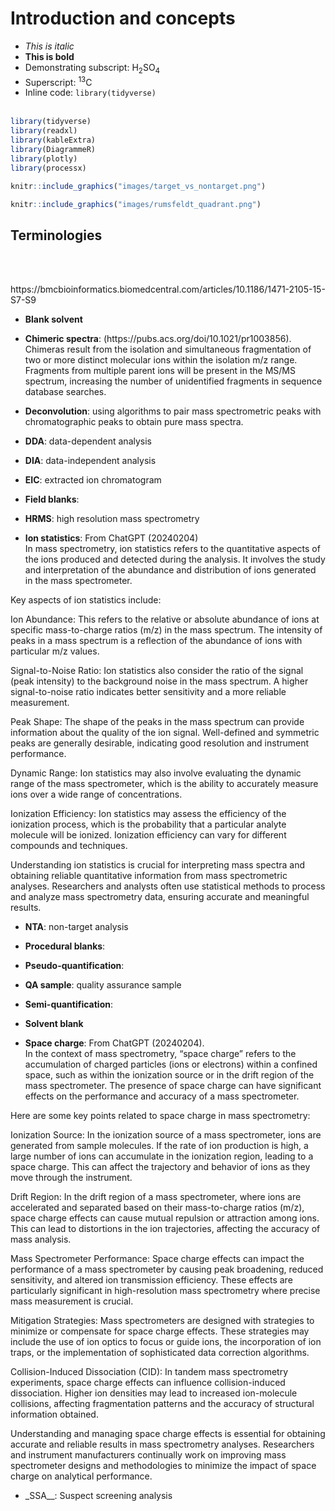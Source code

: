 # Introduction and concepts {#Intro}




* _This is italic_
* __This is bold__
* Demonstrating subscript: H~2~SO~4~
* Superscript: ^13^C
* Inline code: `library(tidyverse)`
<br><br>


```r

library(tidyverse)
library(readxl)
library(kableExtra)
library(DiagrammeR)
library(plotly)
library(processx)

```


```r

knitr::include_graphics("images/target_vs_nontarget.png")
```

```r
knitr::include_graphics("images/rumsfeldt_quadrant.png")

```

## Terminologies
<br><br>

https://bmcbioinformatics.biomedcentral.com/articles/10.1186/1471-2105-15-S7-S9

- __Blank solvent__  

- __Chimeric spectra__: (https://pubs.acs.org/doi/10.1021/pr1003856). Chimeras result from the isolation and simultaneous fragmentation of two or more distinct molecular ions within the isolation m/z range. Fragments from multiple parent ions will be present in the MS/MS spectrum, increasing the number of unidentified fragments in sequence database searches.  

- __Deconvolution__: using algorithms to pair mass spectrometric peaks with chromatographic peaks to obtain pure mass spectra.

- __DDA__: data-dependent analysis  

- __DIA__: data-independent analysis  

- __EIC__: extracted ion chromatogram  

- __Field blanks__:   

- __HRMS__: high resolution mass spectrometry  

- __Ion statistics__: From ChatGPT (20240204)  
In mass spectrometry, ion statistics refers to the quantitative aspects of the ions produced and detected during the analysis. It involves the study and interpretation of the abundance and distribution of ions generated in the mass spectrometer.  

Key aspects of ion statistics include:  

Ion Abundance: This refers to the relative or absolute abundance of ions at specific mass-to-charge ratios (m/z) in the mass spectrum. The intensity of peaks in a mass spectrum is a reflection of the abundance of ions with particular m/z values.  

Signal-to-Noise Ratio: Ion statistics also consider the ratio of the signal (peak intensity) to the background noise in the mass spectrum. A higher signal-to-noise ratio indicates better sensitivity and a more reliable measurement.  

Peak Shape: The shape of the peaks in the mass spectrum can provide information about the quality of the ion signal. Well-defined and symmetric peaks are generally desirable, indicating good resolution and instrument performance.  

Dynamic Range: Ion statistics may also involve evaluating the dynamic range of the mass spectrometer, which is the ability to accurately measure ions over a wide range of concentrations.  

Ionization Efficiency: Ion statistics may assess the efficiency of the ionization process, which is the probability that a particular analyte molecule will be ionized. Ionization efficiency can vary for different compounds and techniques.  

Understanding ion statistics is crucial for interpreting mass spectra and obtaining reliable quantitative information from mass spectrometric analyses. Researchers and analysts often use statistical methods to process and analyze mass spectrometry data, ensuring accurate and meaningful results.  

- __NTA__: non-target analysis  

- __Procedural blanks__:  

- __Pseudo-quantification__:    

- __QA sample__: quality assurance sample  

- __Semi-quantification__:  

- __Solvent blank__

- __Space charge__: From ChatGPT (20240204).  
In the context of mass spectrometry, "space charge" refers to the accumulation of charged particles (ions or electrons) within a confined space, such as within the ionization source or in the drift region of the mass spectrometer. The presence of space charge can have significant effects on the performance and accuracy of a mass spectrometer.  

Here are some key points related to space charge in mass spectrometry:  

Ionization Source: In the ionization source of a mass spectrometer, ions are generated from sample molecules. If the rate of ion production is high, a large number of ions can accumulate in the ionization region, leading to a space charge. This can affect the trajectory and behavior of ions as they move through the instrument.  

Drift Region: In the drift region of a mass spectrometer, where ions are accelerated and separated based on their mass-to-charge ratios (m/z), space charge effects can cause mutual repulsion or attraction among ions. This can lead to distortions in the ion trajectories, affecting the accuracy of mass analysis.  

Mass Spectrometer Performance: Space charge effects can impact the performance of a mass spectrometer by causing peak broadening, reduced sensitivity, and altered ion transmission efficiency. These effects are particularly significant in high-resolution mass spectrometry where precise mass measurement is crucial.  

Mitigation Strategies: Mass spectrometers are designed with strategies to minimize or compensate for space charge effects. These strategies may include the use of ion optics to focus or guide ions, the incorporation of ion traps, or the implementation of sophisticated data correction algorithms.  

Collision-Induced Dissociation (CID): In tandem mass spectrometry experiments, space charge effects can influence collision-induced dissociation. Higher ion densities may lead to increased ion-molecule collisions, affecting fragmentation patterns and the accuracy of structural information obtained.  

Understanding and managing space charge effects is essential for obtaining accurate and reliable results in mass spectrometry analyses. Researchers and instrument manufacturers continually work on improving mass spectrometer designs and methodologies to minimize the impact of space charge on analytical performance.  
  
- _SSA__: Suspect screening analysis  


 







